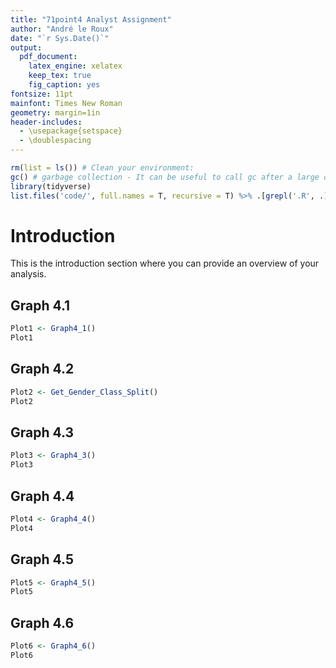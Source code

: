 ```yaml
---
title: "71point4 Analyst Assignment"
author: "André le Roux"
date: "`r Sys.Date()`"
output:
  pdf_document:
    latex_engine: xelatex
    keep_tex: true
    fig_caption: yes
fontsize: 11pt
mainfont: Times New Roman
geometry: margin=1in
header-includes:
  - \usepackage{setspace}
  - \doublespacing
---
```


```r

rm(list = ls()) # Clean your environment:
gc() # garbage collection - It can be useful to call gc after a large object has been removed, as this may prompt R to return memory to the operating system.
library(tidyverse)
list.files('code/', full.names = T, recursive = T) %>% .[grepl('.R', .)] %>% as.list() %>% walk(~source(.))
```

# Introduction

This is the introduction section where you can provide an overview of your analysis.

## Graph 4.1

```r

Plot1 <- Graph4_1()
Plot1

```

## Graph 4.2

```r

Plot2 <- Get_Gender_Class_Split()
Plot2

```

## Graph 4.3

```r

Plot3 <- Graph4_3()
Plot3

```


## Graph 4.4

```r

Plot4 <- Graph4_4()
Plot4

```


## Graph 4.5

```r

Plot5 <- Graph4_5()
Plot5

```


## Graph 4.6

```r

Plot6 <- Graph4_6()
Plot6

```



